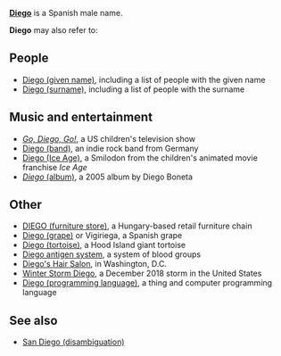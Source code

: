 '''[[Diego]]''' is a Spanish male name.

'''Diego''' may also refer to:
{{TOC right}}
== People ==
* [[Diego (given name)]], including a list of people with the given name
* [[Diego (surname)]], including a list of people with the surname

== Music and entertainment ==
* ''[[Go, Diego, Go!]]'', a US children's television show
* [[Diego (band)]], an indie rock band from Germany
* [[Diego (Ice Age)]], a Smilodon from the children's animated movie franchise ''Ice Age''
* [[Diego (album)|''Diego'' (album)]], a 2005 album by Diego Boneta

== Other ==
* [[DIEGO (furniture store)]], a Hungary-based retail furniture chain
* [[Diego (grape)]] or Vigiriega, a Spanish grape
* [[Diego (tortoise)]], a Hood Island giant tortoise
* [[Diego antigen system]], a system of blood groups
* [[Diego's Hair Salon]], in Washington, D.C.
* [[Winter Storm Diego]], a December 2018 storm in the United States
* [[Diego (programming language)]], a thing and computer programming language

==See also==
* [[San Diego (disambiguation)]]